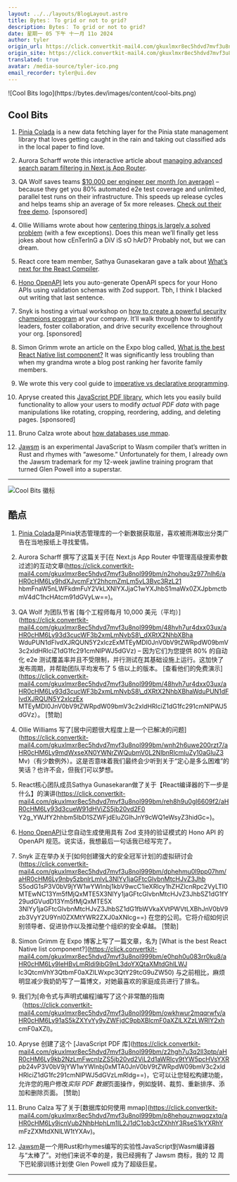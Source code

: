 ```yaml
---
layout: ../../layouts/BlogLayout.astro
title: Bytes： To grid or not to grid?
description: Bytes： To grid or not to grid?
date: 星期一 05 下午 十一月 11o 2024
author: tyler
origin_url: https://click.convertkit-mail4.com/gkuxlmxr8ec5hdvd7mvf3u8nol999bm/l2heh6u38mxxovu6/aHR0cHM6Ly9ieXRlcy5kZXYvYXJjaGl2ZXMvMzQw
origin_site: https://click.convertkit-mail4.com/gkuxlmxr8ec5hdvd7mvf3u8nol999bm/l2heh6u38mxxovu6/aHR0cHM6Ly9ieXRlcy5kZXYvYXJjaGl2ZXMvMzQw
translated: true
avatar: /media-source/tyler-ico.png
email_recorder: tyler@ui.dev
---
```



<Reference client:only="react" title="Bytes： To grid or not to grid?" url="https://click.convertkit-mail4.com/gkuxlmxr8ec5hdvd7mvf3u8nol999bm/l2heh6u38mxxovu6/aHR0cHM6Ly9ieXRlcy5kZXYvYXJjaGl2ZXMvMzQw" />

<Detail client:only="react">
	![Cool Bits logo](https://bytes.dev/images/content/cool-bits.png)

## Cool Bits

1.  [Pinia Colada](https://click.convertkit-mail4.com/gkuxlmxr8ec5hdvd7mvf3u8nol999bm/9qhzhdupov55gou9/aHR0cHM6Ly9waW5pYS1jb2xhZGEuZXNtLmRldi8=) is a new data fetching layer for the Pinia state management library that loves getting caught in the rain and taking out classified ads in the local paper to find love.
    
2.  Aurora Scharff wrote this interactive article about [managing advanced search param filtering in Next.js App Router](https://click.convertkit-mail4.com/gkuxlmxr8ec5hdvd7mvf3u8nol999bm/n2hohqu3z977nlh6/aHR0cHM6Ly9hdXJvcmFzY2hhcmZmLm5vL3Bvc3RzL21hbmFnaW5nLWFkdmFuY2VkLXNlYXJjaC1wYXJhbS1maWx0ZXJpbmctbmV4dC1hcHAtcm91dGVyLw==).
    
3.  QA Wolf saves teams [$10,000 per engineer per month (on average)](https://click.convertkit-mail4.com/gkuxlmxr8ec5hdvd7mvf3u8nol999bm/48hvh7ur4dxx03ux/aHR0cHM6Ly93d3cucWF3b2xmLmNvbS8_dXRtX2NhbXBhaWduPUN1dFlvdXJRQUN5Y2xlczExMTEyMDI0JnV0bV9tZWRpdW09bmV3c2xldHRlciZ1dG1fc291cmNlPWJ5dGVz) – because they get you 80% automated e2e test coverage and unlimited, parallel test runs on their infrastructure. This speeds up release cycles and helps teams ship an average of 5x more releases. [Check out their free demo](https://click.convertkit-mail4.com/gkuxlmxr8ec5hdvd7mvf3u8nol999bm/48hvh7ur4dxx03ux/aHR0cHM6Ly93d3cucWF3b2xmLmNvbS8_dXRtX2NhbXBhaWduPUN1dFlvdXJRQUN5Y2xlczExMTEyMDI0JnV0bV9tZWRpdW09bmV3c2xldHRlciZ1dG1fc291cmNlPWJ5dGVz). \[sponsored\]
    
4.  Ollie Williams wrote about how [centering things is largely a solved problem](https://click.convertkit-mail4.com/gkuxlmxr8ec5hdvd7mvf3u8nol999bm/wnh2h6uwe200rzt7/aHR0cHM6Ly9mdWxseXN0YWNrZWQubmV0L2NlbnRlcmluZy10aGluZ3Mv) (with a few exceptions). Does this mean we’ll finally get less jokes about how cEnTerInG a DiV iS sO hArD? Probably not, but we can dream.
    
5.  React core team member, Sathya Gunasekaran gave a talk about [What’s next for the React Compiler](https://click.convertkit-mail4.com/gkuxlmxr8ec5hdvd7mvf3u8nol999bm/reh8h9u0gl6609f2/aHR0cHM6Ly93d3cueW91dHViZS5jb20vd2F0Y2g_YWJfY2hhbm5lbD1SZWFjdEluZGlhJnY9cWQ1eWsyZ3hidGc=).
    
6.  [Hono OpenAPI](https://click.convertkit-mail4.com/gkuxlmxr8ec5hdvd7mvf3u8nol999bm/vqh3hmupz9wwp4hg/aHR0cHM6Ly9naXRodWIuY29tL3JoaW5vYmFzZS9ob25vLW9wZW5hcGk=) lets you auto-generate OpenAPI specs for your Hono APIs using validation schemas with Zod support. Tbh, I think I blacked out writing that last sentence.
    
7.  Snyk is hosting a virtual workshop on [how to create a powerful security champions program](https://click.convertkit-mail4.com/gkuxlmxr8ec5hdvd7mvf3u8nol999bm/dphehmu0l9pp07hm/aHR0cHM6Ly9nby5zbnlrLmlvL3NlYy1jaGFtcGlvbnMtcHJvZ3JhbS5odG1sP3V0bV9jYW1wYWlnbj1kbV9wcC1ieXRlcy1hZHZlcnRpc2VyLTI0MTEwNC13Ym5fMjQxMTE5X3NlYy1jaGFtcGlvbnMtcHJvZ3JhbSZ1dG1fY29udGVudD13Ym5fMjQxMTE5X3NlYy1jaGFtcGlvbnMtcHJvZ3JhbSZ1dG1fbWVkaXVtPWVtLXBhJnV0bV9zb3VyY2U9Ynl0ZXMtYWR2ZXJ0aXNlcg==) at your company. It’ll walk through how to identify leaders, foster collaboration, and drive security excellence throughout your org. \[sponsored\]
    
8.  Simon Grimm wrote an article on the Expo blog called, [What is the best React Native list component?](https://click.convertkit-mail4.com/gkuxlmxr8ec5hdvd7mvf3u8nol999bm/e0hph0u083rr0ku8/aHR0cHM6Ly9leHBvLmRldi9ibG9nL3doYXQtaXMtdGhlLWJlc3QtcmVhY3QtbmF0aXZlLWxpc3QtY29tcG9uZW50) It was significantly less troubling than when my grandma wrote a blog post ranking her favorite family members.
    
9.  We wrote this very cool guide to [imperative vs declarative programming](https://click.convertkit-mail4.com/gkuxlmxr8ec5hdvd7mvf3u8nol999bm/owhkhwur2mqqrwfv/aHR0cHM6Ly91aS5kZXYvYy9yZWFjdC9pbXBlcmF0aXZlLXZzLWRlY2xhcmF0aXZl).
    
10.  Apryse created this [JavaScript PDF library](https://click.convertkit-mail4.com/gkuxlmxr8ec5hdvd7mvf3u8nol999bm/z2hgh7u3q2ll3ptp/aHR0cHM6Ly9kb2NzLmFwcnlzZS5jb20vd2ViL2d1aWRlcy9tYW5pcHVsYXRpb24vP3V0bV9jYW1wYWlnbj0xMTA0JnV0bV9tZWRpdW09bmV3c2xldHRlciZ1dG1fc291cmNlPWJ5dGVzLmRldg==), which lets you easily build functionality to allow your users to modify _actual PDF data_ with page manipulations like rotating, cropping, reordering, adding, and deleting pages. \[sponsored\]
    
11.  Bruno Calza wrote about [how databases use mmap](https://click.convertkit-mail4.com/gkuxlmxr8ec5hdvd7mvf3u8nol999bm/p8hehquznwqqzxtq/aHR0cHM6Ly9icnVub2NhbHphLm1lL2J1dC1ob3ctZXhhY3RseS1kYXRhYmFzZXMtdXNlLW1tYXAv).
    
12.  [Jawsm](https://click.convertkit-mail4.com/gkuxlmxr8ec5hdvd7mvf3u8nol999bm/58hvh8umrd66mxt6/aHR0cHM6Ly9naXRodWIuY29tL2Ryb2d1cy9qYXdzbQ==) is an experimental JavaScript to Wasm compiler that’s written in Rust and rhymes with “awesome.” Unfortunately for them, I already own the Jawsm trademark for my 12-week jawline training program that turned Glen Powell into a superstar.
    

* * *


</Detail>

![Cool Bits 徽标](https://bytes.dev/images/content/cool-bits.png)

## 酷点

1. [Pinia Colada](https://click.convertkit-mail4.com/gkuxlmxr8ec5hdvd7mvf3u8nol999bm/9qhzhdupov55gou9/aHR0cHM6Ly9waW5pYS1jb2xhZGEuZXNtLmRldi8=)是Pinia状态管理库的一个新数据获取层，喜欢被雨淋取出分类广告在当地报纸上寻找爱情。

2. Aurora Scharff 撰写了这篇关于\[在 Next.js App Router 中管理高级搜索参数过滤]的互动文章(https://click.convertkit-mail4.com/gkuxlmxr8ec5hdvd7mvf3u8nol999bm/n2hohqu3z977nlh6/aHR0cHM6Ly9hdXJvcmFzY2hhcmZmLm5vL3Bvc3RzL21 hbmFnaW5nLWFkdmFuY2VkLXNlYXJjaC1wYXJhbS1maWx0ZXJpbmctbmV4dC1hcHAtcm91dGVyLw==)。

3. QA Wolf 为团队节省 \[每个工程师每月 10,000 美元（平均）]\(https://click.convertkit-mail4.com/gkuxlmxr8ec5hdvd7mvf3u8nol999bm/48hvh7ur4dxx03ux/aHR0cHM6Ly93d3cucWF3b2xmLmNvbS8\_dXRtX2NhbXBha WduPUN1dFlvdXJRQUN5Y2xlczExMTEyMDI0JnV0bV9tZWRpdW09bmV3c2xldHRlciZ1dG1fc291cmNlPWJ5dGVz) – 因为它们为您提供 80% 的自动化 e2e 测试覆盖率并且不受限制，并行测试在其基础设施上运行。这加快了发布周期，并帮助团队平均发布了 5 倍以上的版本。 \[查看他们的免费演示]\(https://click.convertkit-mail4.com/gkuxlmxr8ec5hdvd7mvf3u8nol999bm/48hvh7ur4dxx03ux/aHR0cHM6Ly93d3cucWF3b2xmLmNvbS8\_dXRtX2NhbXBhaWduPUN1dFlvdXJRQUN5Y2xlczEx MTEyMDI0JnV0bV9tZWRpdW09bmV3c2xldHRlciZ1dG1fc291cmNlPWJ5dGVz）。 \[赞助]

4. Ollie Williams 写了\[居中问题很大程度上是一个已解决的问题]\(https://click.convertkit-mail4.com/gkuxlmxr8ec5hdvd7mvf3u8nol999bm/wnh2h6uwe200rzt7/aHR0cHM6Ly9mdWxseXN0YWNrZWQubmV0L2NlbnRlcmluZy10aGluZ3 Mv)（有少数例外）。这是否意味着我们最终会少听到关于“定心是多么困难”的笑话？也许不会，但我们可以梦想。

5. React核心团队成员Sathya Gunasekaran做了关于【React编译器的下一步是什么】的演讲(https://click.convertkit-mail4.com/gkuxlmxr8ec5hdvd7mvf3u8nol999bm/reh8h9u0gl6609f2/aHR0cHM6Ly93d3cueW91dHViZS5jb20vd2F0 Y2g\_YWJfY2hhbm5lbD1SZWFjdEluZGlhJnY9cWQ1eWsyZ3hidGc=)。

6. [Hono OpenAPI](https://click.convertkit-mail4.com/gkuxlmxr8ec5hdvd7mvf3u8nol999bm/vqh3hmupz9wwp4hg/aHR0cHM6Ly9naXRodWIuY29tL3JoaW5vYmFzZS9ob25vLW9wZW5hcGk=)让您自动生成使用具有 Zod 支持的验证模式的 Hono API 的 OpenAPI 规范。说实话，我想最后一句话我已经写完了。

7. Snyk 正在举办关于\[如何创建强大的安全冠军计划]的虚拟研讨会(https://click.convertkit-mail4.com/gkuxlmxr8ec5hdvd7mvf3u8nol999bm/dphehmu0l9pp07hm/aHR0cHM6Ly9nby5zbnlrLmlvL3NlYy1jaGFtcGlvbnMtcHJvZ3Jhb S5odG1sP3V0bV9jYW1wYWlnbj1kbV9wcC1ieXRlcy1hZHZlcnRpc2VyLTI0MTEwNC13Ym5fMjQxMTE5X3NlYy1jaGFtcGlvbnMtcHJvZ3JhbSZ1dG1fY29udGVudD13Ym5fMjQxMTE5X 3NlYy1jaGFtcGlvbnMtcHJvZ3JhbSZ1dG1fbWVkaXVtPWVtLXBhJnV0bV9zb3VyY2U9Ynl0ZXMtYWR2ZXJ0aXNlcg==) 在您的公司。它将介绍如何识别领导者、促进协作以及推动整个组织的安全卓越。 \[赞助]

8. Simon Grimm 在 Expo 博客上写了一篇文章，名为 \[What is the best React Native list component?]\(https://click.convertkit-mail4.com/gkuxlmxr8ec5hdvd7mvf3u8nol999bm/e0hph0u083rr0ku8/aHR0cHM6Ly9leHBvLmRldi9ibG9nL3doYXQtaXMtdGhlLWJ lc3QtcmVhY3QtbmF0aXZlLWxpc3QtY29tcG9uZW50) 与之前相比，麻烦明显减少我奶奶写了一篇博文，对她最喜欢的家庭成员进行了排名。

9. 我们为\[命令式与声明式编程]编写了这个非常酷的指南（https://click.convertkit-mail4.com/gkuxlmxr8ec5hdvd7mvf3u8nol999bm/owkhwur2mqqrwfv/aHR0cHM6Ly91aS5kZXYvYy9yZWFjdC9pbXBlcmF0aXZlLXZzL​​WRlY2xh cmF0aXZl)。

10. Apryse 创建了这个 \[JavaScript PDF 库]\(https://click.convertkit-mail4.com/gkuxlmxr8ec5hdvd7mvf3u8nol999bm/z2hgh7u3q2ll3ptp/aHR0cHM6Ly9kb2NzLmFwcnlzZS5jb20vd2ViL2d1aWRlcy9tYW5pcHVsYXR pb24vP3V0bV9jYW1wYWlnbj0xMTA0JnV0bV9tZWRpdW09bmV3c2xldHRlciZ1dG1fc291cmNlPWJ5dGVzLmRldg==)，它可以让您轻松构建功能，允许您的用户修改*实际 PDF 数据*页面操作，例如旋转、裁剪、重新排序、添加和删除页面。 \[赞助]

11. Bruno Calza 写了关于\[数据库如何使用 mmap]\(https://click.convertkit-mail4.com/gkuxlmxr8ec5hdvd7mvf3u8nol999bm/p8hehquznwqqzxtq/aHR0cHM6Ly9icnVub2NhbHphLm1lL2J1dC1ob3ctZXhhY3RseS1kYXRhY mFzZXMtdXNlLW1tYXAv)。

12. [Jawsm](https://click.convertkit-mail4.com/gkuxlmxr8ec5hdvd7mvf3u8nol999bm/58hvh8umrd66mxt6/aHR0cHM6Ly9naXRodWIuY29tL2Ryb2d1cy9qYXdzbQ==)是一个用Rust和rhymes编写的实验性JavaScript到Wasm编译器与“太棒了”。对他们来说不幸的是，我已经拥有了 Jawsm 商标，我的 12 周下巴轮廓训练计划使 Glen Powell 成为了超级巨星。

***


